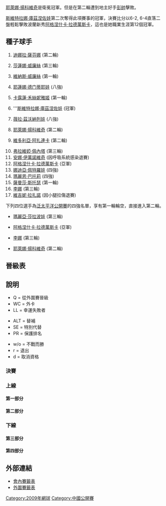 {{noteTA|G1=Tennis}}

{{main|2009年中國網球公開賽}}

[[耶萊娜·揚科維奇|耶萊娜·揚科維奇]]是衛冕冠軍。但是在第二輪遭到地主好手[[彭帥|彭帥]]擊敗。

[[斯維特拉娜·庫茲涅佐娃|斯維特拉娜·庫茲涅佐娃]]第二次奪得此項賽事的冠軍，決賽比分以6-2, 6-4直落二盤輕鬆擊敗波蘭新秀[[阿格涅什卡·拉德萬斯卡|阿格涅什卡·拉德萬斯卡]]，這也是她職業生涯第12個冠軍。

==種子球手==

{{col-begin}}
{{col-2}}
#{{flagicon|RUS}} [[迪娜拉·薩芬娜|迪娜拉·薩芬娜]] (第二輪)
#{{flagicon|USA}} [[莎蓮娜·威廉絲|莎蓮娜·威廉絲]]  (第三輪)
#{{flagicon|USA}} [[維納斯·威廉絲|維納斯·威廉絲]] (第一輪)
#{{flagicon|RUS}} [[耶蓮娜·德门蒂耶娃|耶蓮娜·德门蒂耶娃]] (八強)
#{{flagicon|DEN}} [[卡露蓮·禾絲妮雅姬|卡露蓮·禾絲妮雅姬]] (第一輪)
#{{flagicon|RUS}} '''[[斯維特拉娜·庫茲涅佐娃|斯維特拉娜·庫茲涅佐娃]] (冠軍)
#{{flagicon|RUS}} [[薇拉·茲沃納列娃|薇拉·茲沃納列娃]] (八強)
#{{flagicon|SRB}} [[耶萊娜·揚科維奇|耶萊娜·揚科維奇]] (第二輪)
#{{flagicon|BLR}} [[維多利亞·阿扎連卡|維多利亞·阿扎連卡]] (第二輪)
{{col-2}}
<ol start="10">
<li> {{flagicon|ITA}} [[弗拉維婭·佩內塔|弗拉維婭·佩內塔]] (第三輪)
<li> {{flagicon|SRB}} [[安娜·伊萬諾維奇|安娜·伊萬諾維奇]] (因呼吸系統感染退賽) 
<li> {{flagicon|POL}} [[阿格涅什卡·拉德萬斯卡|阿格涅什卡·拉德萬斯卡]] (亞軍)
<li> {{flagicon|RUS}} [[娜迪亞·佩特羅娃|娜迪亞·佩特羅娃]] (四強)
<li> {{flagicon|FRA}} [[瑪麗恩·巴托莉|瑪麗恩·巴托莉]] (四強)
<li> {{flagicon|AUS}} [[薩曼莎·斯托瑟|薩曼莎·斯托瑟]] (第一輪)
<li> {{flagicon|CHN}} [[李娜_(網球運動員)|李娜]] (第三輪)
<li> {{flagicon|FRA}} [[維吉妮·拉扎諾|維吉妮·拉扎諾]] (因小腿拉傷退賽) 
</ol>
{{col-end}}

下列四位選手為[[2009年泛太平洋公開賽|泛太平洋公開賽]]的四強名單，享有第一輪輪空，直接進入第二輪。

* {{flagicon|RUS}} [[瑪麗亞·莎拉波娃|瑪麗亞·莎拉波娃]] (第三輪)
* {{flagicon|POL}} [[阿格涅什卡·拉德萬斯卡|阿格涅什卡·拉德萬斯卡]] (亞軍)
* {{flagicon|CHN}} [[李娜_(網球運動員)|李娜]] (第三輪)
* {{flagicon|SRB}} [[耶萊娜·揚科維奇|耶萊娜·揚科維奇]] (第二輪)

==晉級表==
== 說明 ==
{{col-begin}}
{{col-3}}
* Q = 從外圍賽晉級
* WC = 外卡
* LL = 幸運失敗者
{{col-3}}
* ALT = 替補
* SE = 特別代替
* PR = 保護排名
{{col-3}}
* w/o = 不戰而勝
* r = 退出
* d = 取消資格
{{col-end}}
===決賽===
{{8TeamBracket-Tennis3
| RD1=八強
| RD2=四強
| RD3=決賽

| team-width=175

| RD1-seed1=14
| RD1-team1='''{{flagicon|FRA}} [[瑪麗恩·巴托莉|巴托莉]]
| RD1-score1-1=3
| RD1-score1-2='''7
| RD1-score1-3='''6
| RD1-seed2=7
| RD1-team2={{flagicon|RUS}} [[薇拉·茲沃納列娃|茲沃納列娃]]
| RD1-score2-1='''6
| RD1-score2-2=5
| RD1-score2-3=2

| RD1-seed3=4
| RD1-team3={{flagicon|RUS}} [[耶蓮娜·德门蒂耶娃|德门蒂耶娃]]
| RD1-score3-1=5
| RD1-score3-2=3
| RD1-score3-3= 
| RD1-seed4=12
| RD1-team4='''{{flagicon|POL}} [[阿格涅什卡·拉德萬斯卡|拉德萬斯卡]]
| RD1-score4-1='''7
| RD1-score4-2='''6
| RD1-score4-3= 

| RD1-seed5=6
| RD1-team5='''{{flagicon|RUS}} [[斯維特拉娜·庫茲涅佐娃|庫茲涅佐娃]]
| RD1-score5-1='''6
| RD1-score5-2='''6
| RD1-score5-3= 
| RD1-seed6=  
| RD1-team6={{flagicon|RUS}} [[Anastasia_Pavlyuchenkova|A Pavlyuchenkova]]
| RD1-score6-1=3
| RD1-score6-2=3
| RD1-score6-3= 

| RD1-seed7= 
| RD1-team7={{flagicon|CHN}} [[彭帥|彭]]
| RD1-score7-1='''7
| RD1-score7-2=3
| RD1-score7-3=2
| RD1-seed8=13
| RD1-team8='''{{flagicon|RUS}} [[娜迪亞·佩特羅娃|佩特羅娃]]
| RD1-score8-1=6<sup>5</sup>
| RD1-score8-2='''6
| RD1-score8-3=6

| RD2-seed1=14
| RD2-team1={{flagicon|FRA}} [[瑪麗恩·巴托莉|巴托莉]]
| RD2-score1-1=4
| RD2-score1-2=3
| RD2-score1-3= 
| RD2-seed2=12
| RD2-team2='''{{flagicon|POL}} [[阿格涅什卡·拉德萬斯卡|拉德萬斯卡]]
| RD2-score2-1='''6
| RD2-score2-2='''6
| RD2-score2-3= 

| RD2-seed3=6
| RD2-team3='''{{flagicon|RUS}} [[斯維特拉娜·庫茲涅佐娃|庫茲涅佐娃]]
| RD2-score3-1='''6
| RD2-score3-2='''6
| RD2-score3-3= 
| RD2-seed4=13
| RD2-team4={{flagicon|RUS}} [[娜迪亞·佩特羅娃|佩特羅娃]]
| RD2-score4-1=1
| RD2-score4-2=3
| RD2-score4-3= 

| RD3-seed1=12
| RD3-team1={{flagicon|POL}} [[阿格涅什卡·拉德萬斯卡|拉德萬斯卡]]
| RD3-score1-1=2
| RD3-score1-2=4
| RD3-score1-3= 
| RD3-seed2=6
| RD3-team2='''{{flagicon|RUS}} [[斯維特拉娜·庫茲涅佐娃|庫茲涅佐娃]]
| RD3-score2-1='''6
| RD3-score2-2='''6
| RD3-score2-3= 

}}

===上線===
====第一部分====
{{16TeamBracket-Compact-Tennis3-Byes
| RD1=第一輪
| RD2=第二輪
| RD3=第三輪
| RD4=八強

| RD1-seed01=1
| RD1-team01='''{{flagicon|RUS}} [[迪娜拉·薩芬娜|薩芬娜]]
| RD1-score01-1='''6
| RD1-score01-2='''6
| RD1-score01-3= 
| RD1-seed02= 
| RD1-team02={{flagicon|ITA}} [[Roberta_Vinci|R Vinci]]
| RD1-score02-1=4
| RD1-score02-2=4
| RD1-score02-3= 

| RD1-seed03=WC
| RD1-team03='''{{flagicon|CHN}} [[張帥|張]]
| RD1-score03-1='''6
| RD1-score03-2='''6
| RD1-score03-3= 
| RD1-seed04= 
| RD1-team04={{flagicon|CZE}} [[Iveta_Benešová|I Benešová]]
| RD1-score04-1=4
| RD1-score04-2=2
| RD1-score04-3= 

| RD1-seed05=WC
| RD1-team05={{flagicon|BEL}} [[Yanina_Wickmayer|Y Wickmayer]]
| RD1-score05-1='''7
| RD1-score05-2=3
| RD1-score05-3=3
| RD1-seed06= 
| RD1-team06='''{{flagicon|RUS}} [[Alisa_Kleybanova|A Kleybanova]]
| RD1-score06-1=5
| RD1-score06-2='''6
| RD1-score06-3='''6

| RD1-seed07= 
| RD1-team07={{flagicon|SVK}} [[瑪達蓮娜·拉芭莉歌法|拉芭莉歌法]]
| RD1-score07-1=2
| RD1-score07-2='''6
| RD1-score07-3=3
| RD1-seed08=14
| RD1-team08='''{{flagicon|FRA}} [[瑪麗恩·巴托莉|巴托莉]]
| RD1-score08-1='''6
| RD1-score08-2=4
| RD1-score08-3='''6

| RD1-seed09=10
| RD1-team09='''{{flagicon|ITA}} [[弗拉維婭·佩內塔|佩內塔]]'''
| RD1-score09-1='''7
| RD1-score09-2='''6
| RD1-score09-3= 
| RD1-seed10=WC
| RD1-team10={{flagicon|CHN}} [[韓馨蘊|韓]]
| RD1-score10-1=6<sup>2</sup>
| RD1-score10-2=2
| RD1-score10-3= 

| RD1-seed11=WC
| RD1-team11={{flagicon|RUS}} [[瑪麗亞·基里連科|基里連科]]
| RD1-score11-1=2
| RD1-score11-2=6
| RD1-score11-3=6<sup>2</sup>
| RD1-seed12=Q
| RD1-team12='''{{flagicon|UKR}} [[卡捷琳娜·邦達連科|K 邦達連科]]
| RD1-score12-1='''6
| RD1-score12-2=2
| RD1-score12-3='''7

| RD1-seed13= 
| RD1-team13={{flagicon|GER}} [[薩比娜·利斯基|利斯基]]
| RD1-score13-1=0
| RD1-score13-2=0
| RD1-score13-3=r
| RD1-seed14= 
| RD1-team14='''{{flagicon|ITA}} [[弗蘭切斯卡·斯基亞沃內|斯基亞沃內]]
| RD1-score14-1='''6
| RD1-score14-2=1
| RD1-score14-3= 

| RD1-seed15= 
| RD1-team15={{flagicon|ROU}} [[Sorana_Cîrstea|S Cîrstea]]
| RD1-score15-1=2
| RD1-score15-2=2
| RD1-score15-3= 
| RD1-seed16=7
| RD1-team16='''{{flagicon|RUS}} [[薇拉·茲沃納列娃|茲沃納列娃]]
| RD1-score16-1='''6
| RD1-score16-2='''6
| RD1-score16-3= 

| RD2-seed01=1
| RD2-team01={{flagicon|RUS}} [[迪娜拉·薩芬娜|薩芬娜]]
| RD2-score01-1=5
| RD2-score01-2=6<sup>5</sup>
| RD2-score01-3= 
| RD2-seed02=WC
| RD2-team02='''{{flagicon|CHN}} [[張帥|張]]
| RD2-score02-1='''7
| RD2-score02-2='''7
| RD2-score02-3= 

| RD2-seed03= 
| RD2-team03={{flagicon|RUS}} [[Alisa_Kleybanova|A Kleybanova]]
| RD2-score03-1=2
| RD2-score03-2=3
| RD2-score03-3= 
| RD2-seed04=14
| RD2-team04='''{{flagicon|FRA}} [[瑪麗恩·巴托莉|巴托莉]]
| RD2-score04-1='''6
| RD2-score04-2='''6
| RD2-score04-3= 


| RD2-seed05=10
| RD2-team05='''{{flagicon|ITA}} [[弗拉維婭·佩內塔|佩內塔]]
| RD2-score05-1=3
| RD2-score05-2='''7
| RD2-score05-3='''6
| RD2-seed06=Q
| RD2-team06={{flagicon|UKR}} [[卡捷琳娜·邦達連科|K 邦達連科]]
| RD2-score06-1='''6
| RD2-score06-2=5
| RD2-score06-3=3

| RD2-seed07= 
| RD2-team07={{flagicon|ITA}} [[弗蘭切斯卡·斯基亞沃內|斯基亞沃內]]
| RD2-score07-1=3
| RD2-score07-2=0
| RD2-score07-3= 
| RD2-seed08=7
| RD2-team08='''{{flagicon|RUS}} [[薇拉·茲沃納列娃|茲沃納列娃]]
| RD2-score08-1='''6
| RD2-score08-2='''6
| RD2-score08-3= 

| RD3-seed01=WC
| RD3-team01={{flagicon|CHN}} [[張帥|張]]
| RD3-score01-1=1
| RD3-score01-2=4
| RD3-score01-3= 
| RD3-seed02=14
| RD3-team02='''{{flagicon|FRA}} [[瑪麗恩·巴托莉|巴托莉]]
| RD3-score02-1='''6
| RD3-score02-2='''6
| RD3-score02-3= 

| RD3-seed03=10
| RD3-team03={{flagicon|ITA}} [[弗拉維婭·佩內塔|佩內塔]]
| RD3-score03-1=3
| RD3-score03-2='''7
| RD3-score03-3=5
| RD3-seed04=7
| RD3-team04='''{{flagicon|RUS}} [[薇拉·茲沃納列娃|茲沃納列娃]]
| RD3-score04-1='''6
| RD3-score04-2=5
| RD3-score04-3='''7

| RD4-seed01=14
| RD4-team01='''{{flagicon|FRA}} [[瑪麗恩·巴托莉|巴托莉]]
| RD4-score01-1=3
| RD4-score01-2='''7
| RD4-score01-3='''6
| RD4-seed02=7
| RD4-team02={{flagicon|RUS}} [[薇拉·茲沃納列娃|茲沃納列娃]]
| RD4-score02-1='''6
| RD4-score02-2=5
| RD4-score02-3=2

}}

====第二部分====
{{16TeamBracket-Compact-Tennis3-Byes
| RD1=第一輪
| RD2=第二輪
| RD3=第三輪
| RD4=八強

| RD1-seed01=4
| RD1-team01='''{{flagicon|RUS}} [[耶蓮娜·德门蒂耶娃|德门蒂耶娃]]
| RD1-score01-1='''6
| RD1-score01-2='''6
| RD1-score01-3= 
| RD1-seed02= 
| RD1-team02={{flagicon|GER}} [[安娜·蓮娜·歌恩菲特|歌恩菲特]]
| RD1-score02-1=4
| RD1-score02-2=0
| RD1-score02-3= 

| RD1-seed03= 
| RD1-team03={{flagicon|RUS}} [[艾蓮娜·費絲蓮娜|費絲蓮娜]]
| RD1-score03-1=6<sup>2</sup>
| RD1-score03-2='''7
| RD1-score03-3=4
| RD1-seed04=Q
| RD1-team04='''{{flagicon|HUN}} [[Melinda_Czink|M Czink]]
| RD1-score04-1='''7
| RD1-score04-2=5
| RD1-score04-3='''6

| RD1-seed05=Q
| RD1-team05={{flagicon|CHN}} [[季春美|季]]
| RD1-score05-1=2
| RD1-score05-2=4
| RD1-score05-3= 
| RD1-seed06= 
| RD1-team06='''{{flagicon|CZE}} [[露絲·莎法洛法|莎法洛法]]
| RD1-score06-1='''6
| RD1-score06-2='''6
| RD1-score06-3= 

| RD1-seed11=Q
| RD1-team11={{flagicon|POL}} [[Urszula_Radwańska|U Radwańska]]
| RD1-score11-1=4
| RD1-score11-2=5
| RD1-score11-3= 
| RD1-seed12= 
| RD1-team12='''{{flagicon|SUI}} [[帕蒂·施尼德|施尼德]]
| RD1-score12-1='''6
| RD1-score12-2='''7
| RD1-score12-3= 

| RD1-seed13=LL
| RD1-team13='''{{flagicon|USA}} [[金久慈|金]]
| RD1-score13-1='''6
| RD1-score13-2='''6
| RD1-score13-3= 
| RD1-seed14=LL
| RD1-team14={{flagicon|KAZ}} [[Galina_Voskoboeva|G Voskoboeva]]
| RD1-score14-1=4
| RD1-score14-2=3
| RD1-score14-3= 

| RD1-seed15= 
| RD1-team15='''{{Nowrap|{{flagicon|ESP}} [[瑪麗亞·何塞·馬丁內斯·桑切斯|馬丁內斯·桑切斯]]}}
| RD1-score15-1=6<sup>5</sup>
| RD1-score15-2='''7
| RD1-score15-3='''6
| RD1-seed16=5
| RD1-team16={{flagicon|DEN}} [[卡露蓮·禾絲妮雅姬|禾絲妮雅姬]]
| RD1-score16-1='''7
| RD1-score16-2=6<sup>2</sup>
| RD1-score16-3=0

| RD2-seed01=4
| RD2-team01='''{{flagicon|RUS}} [[耶蓮娜·德门蒂耶娃|德门蒂耶娃]]
| RD2-score01-1='''6
| RD2-score01-2='''6
| RD2-score01-3= 
| RD2-seed02= 
| RD2-team02={{flagicon|HUN}} [[Melinda_Czink|M Czink]]
| RD2-score02-1=4
| RD2-score02-2=3
| RD2-score02-3= 

| RD2-seed03= 
| RD2-team03={{flagicon|CZE}} [[露絲·莎法洛法|莎法洛法]]
| RD2-score03-1='''6
| RD2-score03-2=0
| RD2-score03-3=4
| RD2-seed04=16
| RD2-team04='''{{flagicon|CHN}} [[李娜_(網球運動員)|李]]
| RD2-score04-1=4
| RD2-score04-2='''6
| RD2-score04-3='''6

| RD2-seed05=12
| RD2-team05='''{{flagicon|POL}} [[阿格涅什卡·拉德萬斯卡|拉德萬斯卡]]
| RD2-score05-1='''6
| RD2-score05-2='''6
| RD2-score05-3= 
| RD2-seed06=  
| RD2-team06={{flagicon|SUI}} [[帕蒂·施尼德|施尼德]]
| RD2-score06-1=4
| RD2-score06-2=1
| RD2-score06-3= 

| RD2-seed07=LL
| RD2-team07={{flagicon|USA}} [[金久慈|金]]
| RD2-score07-1=4
| RD2-score07-2=4
| RD2-score07-3= 
| RD2-seed08= 
| RD2-team08='''{{Nowrap|{{flagicon|ESP}} [[瑪麗亞·何塞·馬丁內斯·桑切斯|馬丁內斯·桑切斯]]}}
| RD2-score08-1='''6
| RD2-score08-2='''6
| RD2-score08-3= 

| RD3-seed01=4
| RD3-team01='''{{flagicon|RUS}} [[耶蓮娜·德门蒂耶娃|德门蒂耶娃]]
| RD3-score01-1='''6
| RD3-score01-2='''6
| RD3-score01-3= 
| RD3-seed02=16
| RD3-team02={{flagicon|CHN}} [[李娜_(網球運動員)|李]]
| RD3-score02-1=2
| RD3-score02-2=0
| RD3-score02-3= 

| RD3-seed03=12
| RD3-team03='''{{flagicon|POL}} [[阿格涅什卡·拉德萬斯卡|拉德萬斯卡]]
| RD3-score03-1=4
| RD3-score03-2='''6
| RD3-score03-3='''6
| RD3-seed04= 
| RD3-team04={{Nowrap|{{flagicon|ESP}} [[瑪麗亞·何塞·馬丁內斯·桑切斯|馬丁內斯·桑切斯]]}}
| RD3-score04-1='''6
| RD3-score04-2=4
| RD3-score04-3=2

| RD4-seed01=4
| RD4-team01={{flagicon|RUS}} [[耶蓮娜·德门蒂耶娃|德门蒂耶娃]]
| RD4-score01-1=5
| RD4-score01-2=3
| RD4-score01-3= 
| RD4-seed02=12
| RD4-team02='''{{flagicon|POL}} [[阿格涅什卡·拉德萬斯卡|拉德萬斯卡]]
| RD4-score02-1='''7
| RD4-score02-2='''6
| RD4-score02-3= 

}}

===下線===
====第三部分====
{{16TeamBracket-Compact-Tennis3-Byes
| RD1=第一輪
| RD2=第二輪
| RD3=第三輪
| RD4=八強

| RD1-seed01=6
| RD1-team01='''{{flagicon|RUS}} [[斯維特拉娜·庫茲涅佐娃|庫茲涅佐娃]]
| RD1-score01-1='''7
| RD1-score01-2='''7
| RD1-score01-3= 
| RD1-seed02= 
| RD1-team02={{flagicon|CHN}} [[鄭潔|鄭]]
| RD1-score02-1=6<sup>3</sup>
| RD1-score02-2=5
| RD1-score02-3= 

| RD1-seed03= 
| RD1-team03='''{{flagicon|ESP}} [[安納貝爾·米蒂娜·嘉利葛絲|米蒂娜·嘉利葛絲]]
| RD1-score03-1=3
| RD1-score03-2='''7
| RD1-score03-3='''7
| RD1-seed04=WC
| RD1-team04={{flagicon|CHN}} [[魯晶晶|魯]]
| RD1-score04-1='''6
| RD1-score04-2=5
| RD1-score04-3=5

| RD1-seed05= 
| RD1-team05={{flagicon|HUN}} [[扎維·阿格妮斯|阿格妮斯]]
| RD1-score05-1=3
| RD1-score05-2=0
| RD1-score05-3= 
| RD1-seed06= 
| RD1-team06='''{{flagicon|UKR}} [[阿廖娜·邦達連科|A 邦達連科]]'''
| RD1-score06-1='''6
| RD1-score06-2='''6
| RD1-score06-3= 

| RD1-seed07= 
| RD1-team07='''{{flagicon|ITA}} [[Sara_Errani|S Errani]]
| RD1-score07-1='''6
| RD1-score07-2='''6
| RD1-score07-3= 
| RD1-seed08=17
| RD1-team08={{flagicon|FRA}} [[維吉妮·拉扎諾|拉扎諾]]
| RD1-score08-1=1
| RD1-score08-2=1
| RD1-score08-3= 

| RD1-seed09=15
| RD1-team09={{flagicon|AUS}} [[薩曼莎·斯托瑟|斯托瑟]]
| RD1-score09-1=4
| RD1-score09-2='''6
| RD1-score09-3=3
| RD1-seed10= 
| RD1-team10={{flagicon|FRA}} '''[[阿麗澤·科奈|科奈]]
| RD1-score10-1='''6
| RD1-score10-2=4
| RD1-score10-3='''6

| RD1-seed11= 
| RD1-team11={{flagicon|FRA}} [[Aravane_Rezaï|A Rezaï]]
| RD1-score11-1='''6
| RD1-score11-2=1
| RD1-score11-3=6<sup>5</sup>
| RD1-seed12= 
| RD1-team12={{flagicon|CAN}} '''[[雅歷珊查·禾絲妮雅克|禾絲妮雅克]]
| RD1-score12-1=4
| RD1-score12-2='''6
| RD1-score12-3='''7

| RD1-seed13= 
| RD1-team13={{flagicon|AUT}} [[西比爾·巴默爾|巴默爾]]
| RD1-score13-1=5
| RD1-score13-2=1
| RD1-score13-3= 
| RD1-seed14= 
| RD1-team14='''{{flagicon|RUS}} [[Anastasia_Pavlyuchenkova|A Pavlyuchenkova]]'''
| RD1-score14-1='''7
| RD1-score14-2='''6
| RD1-score14-3= 

| RD1-seed15= 
| RD1-team15={{flagicon|RUS}} [[菲娜·杜舒芬娜|杜舒芬娜]]
| RD1-score15-1=2
| RD1-score15-2=6<sup>1</sup>
| RD1-score15-3= 
| RD1-seed16=3
| RD1-team16='''{{flagicon|USA}} [[維納斯·威廉絲|V 威廉絲]]'''
| RD1-score16-1='''6
| RD1-score16-2='''7
| RD1-score16-3= 

| RD2-seed01=6
| RD2-team01='''{{flagicon|RUS}} [[斯維特拉娜·庫茲涅佐娃|庫茲涅佐娃]]
| RD2-score01-1='''6
| RD2-score01-2='''6
| RD2-score01-3= 
| RD2-seed02= 
| RD2-team02={{flagicon|ESP}} [[安納貝爾·米蒂娜·嘉利葛絲|米蒂娜·嘉利葛絲]]
| RD2-score02-1=2
| RD2-score02-2=1
| RD2-score02-3= 

| RD2-seed03= 
| RD2-team03='''{{flagicon|UKR}} [[阿廖娜·邦達連科|A 邦達連科]]
| RD2-score03-1='''6
| RD2-score03-2='''6
| RD2-score03-3= 
| RD2-seed04= 
| RD2-team04={{flagicon|ITA}} [[Sara_Errani|S Errani]]
| RD2-score04-1=3
| RD2-score04-2=3
| RD2-score04-3= 

| RD2-seed05= 
| RD2-team05={{flagicon|FRA}} [[阿麗澤·科奈|科奈]]
| RD2-score05-1=6<sup>0</sup>
| RD2-score05-2=4
| RD2-score05-3= 
| RD2-seed06=  
| RD2-team06='''{{flagicon|CAN}} [[雅歷珊查·禾絲妮雅克|禾絲妮雅克]]
| RD2-score06-1='''7
| RD2-score06-2='''6
| RD2-score06-3= 

| RD2-seed07= 
| RD2-team07='''{{flagicon|RUS}} [[Anastasia_Pavlyuchenkova|A Pavlyuchenkova]]
| RD2-score07-1=3
| RD2-score07-2='''6
| RD2-score07-3='''6
| RD2-seed08=3
| RD2-team08={{flagicon|USA}} [[維納斯·威廉絲|V 威廉絲]]
| RD2-score08-1='''6
| RD2-score08-2=1
| RD2-score08-3=4

| RD3-seed01=6
| RD3-team01='''{{flagicon|RUS}} [[斯維特拉娜·庫茲涅佐娃|庫茲涅佐娃]]
| RD3-score01-1='''6
| RD3-score01-2=4
| RD3-score01-3='''6
| RD3-seed02= 
| RD3-team02={{flagicon|UKR}} [[阿廖娜·邦達連科|A 邦達連科]]
| RD3-score02-1=3
| RD3-score02-2='''6
| RD3-score02-3=0

| RD3-seed03= 
| RD3-team03={{flagicon|CAN}} [[雅歷珊查·禾絲妮雅克|禾絲妮雅克]]
| RD3-score03-1=4
| RD3-score03-2=4
| RD3-score03-3= 
| RD3-seed04= 
| RD3-team04='''{{flagicon|RUS}} [[Anastasia_Pavlyuchenkova|A Pavlyuchenkova]]
| RD3-score04-1='''6
| RD3-score04-2='''6
| RD3-score04-3= 

| RD4-seed01=6
| RD4-team01={{flagicon|RUS}} [[斯維特拉娜·庫茲涅佐娃|庫茲涅佐娃]]
| RD4-score01-1='''6
| RD4-score01-2='''6
| RD4-score01-3= 
| RD4-seed02= 
| RD4-team02={{flagicon|RUS}} [[Anastasia_Pavlyuchenkova|A Pavlyuchenkova]]
| RD4-score02-1=3
| RD4-score02-2=3
| RD4-score02-3= 

}}

====第四部分====
{{16TeamBracket-Compact-Tennis3-Byes
| RD1=第一輪
| RD2=第二輪
| RD3=第三輪
| RD4=八強

| RD1-seed03=Q
| RD1-team03={{flagicon|KAZ}} [[Yaroslava_Shvedova|Y Shvedova]]
| RD1-score03-1=2
| RD1-score03-2=2
| RD1-score03-3= 
| RD1-seed04= 
| RD1-team04='''{{flagicon|CHN}} [[彭帥|彭]]
| RD1-score04-1='''6
| RD1-score04-2='''6
| RD1-score04-3= 


| RD1-seed07=Q
| RD1-team07={{flagicon|BLR}} [[Olga_Govortsova|O Govortsova]]
| RD1-score07-1=1
| RD1-score07-2=3
| RD1-score07-3= 
| RD1-seed08=9
| RD1-team08='''{{flagicon|BLR}} [[維多利亞·阿扎連卡|阿扎連卡]]
| RD1-score08-1='''6
| RD1-score08-2='''6
| RD1-score08-3= 

| RD1-seed09=13
| RD1-team09='''{{flagicon|RUS}} [[娜迪亞·佩特羅娃|佩特羅娃]]
| RD1-score09-1='''6
| RD1-score09-2=5
| RD1-score09-3='''6
| RD1-seed10=Q
| RD1-team10={{flagicon|RUS}} [[Alla_Kudryavtseva|A Kudryavtseva]]
| RD1-score10-1=1
| RD1-score10-2='''7
| RD1-score10-3=2

| RD1-seed11= 
| RD1-team11='''{{flagicon|SVK}} [[達妮埃拉·漢圖霍娃|漢圖霍娃]]
| RD1-score11-1='''7
| RD1-score11-2='''6
| RD1-score11-3= 
| RD1-seed12= 
| RD1-team12={{flagicon|ESP}} [[Carla_Suárez_Navarro|C Suárez Navarro]]
| RD1-score12-1=5
| RD1-score12-2=2
| RD1-score12-3= 

| RD1-seed13=Q
| RD1-team13={{flagicon|ISR}} [[莎哈爾·佩爾|佩爾]]
| RD1-score13-1=4
| RD1-score13-2=2
| RD1-score13-3= 
| RD1-seed14= 
| RD1-team14='''{{flagicon|RUS}} [[Ekaterina_Makarova|E Makarova]]
| RD1-score14-1='''6
| RD1-score14-2='''6
| RD1-score14-3= 

| RD1-seed15= 
| RD1-team15={{flagicon|EST}} [[卡婭·卡內皮|卡內皮]]
| RD1-score15-1=5
| RD1-score15-2=4
| RD1-score15-3= 
| RD1-seed16=2
| RD1-team16='''{{flagicon|USA}} [[莎蓮娜·威廉絲|S 威廉絲]]
| RD1-score16-1='''7
| RD1-score16-2='''6
| RD1-score16-3= 

| RD2-seed01=8
| RD2-team01={{flagicon|SRB}} [[耶萊娜·揚科維奇|揚科維奇]]
| RD2-score01-1='''6
| RD2-score01-2=5
| RD2-score01-3=2
| RD2-seed02= 
| RD2-team02='''{{flagicon|CHN}} [[彭帥|彭]]
| RD2-score02-1=4
| RD2-score02-2='''7
| RD2-score02-3='''6

| RD2-seed03= 
| RD2-team03='''{{flagicon|RUS}} [[瑪麗亞·莎拉波娃|莎拉波娃]]
| RD2-score03-1='''6
| RD2-score03-2=6<sup>5</sup>
| RD2-score03-3='''7
| RD2-seed04=9
| RD2-team04={{flagicon|BLR}} [[維多利亞·阿扎連卡|阿扎連卡]]
| RD2-score04-1=3
| RD2-score04-2='''7
| RD2-score04-3=5

| RD2-seed05=13
| RD2-team05='''{{flagicon|RUS}} [[娜迪亞·佩特羅娃|佩特羅娃]]
| RD2-score05-1='''6
| RD2-score05-2=2
| RD2-score05-3='''7
| RD2-seed06=  
| RD2-team06={{flagicon|SVK}} [[達妮埃拉·漢圖霍娃|漢圖霍娃]]
| RD2-score06-1=1
| RD2-score06-2='''6
| RD2-score06-3=5

| RD2-seed07= 
| RD2-team07={{flagicon|RUS}} [[Ekaterina_Makarova|E Makarova]]
| RD2-score07-1=3
| RD2-score07-2=2
| RD2-score07-3= 
| RD2-seed08=2
| RD2-team08='''{{flagicon|USA}} [[莎蓮娜·威廉絲|S 威廉絲]]
| RD2-score08-1='''6
| RD2-score08-2='''6
| RD2-score08-3= 

| RD3-seed01= 
| RD3-team01='''{{flagicon|CHN}} [[彭帥|彭]]
| RD3-score01-1='''6
| RD3-score01-2='''6
| RD3-score01-3= 
| RD3-seed02= 
| RD3-team02={{flagicon|RUS}} [[瑪麗亞·莎拉波娃|莎拉波娃]]
| RD3-score02-1=2
| RD3-score02-2=4
| RD3-score02-3= 

| RD3-seed03=13
| RD3-team03='''{{flagicon|RUS}} [[娜迪亞·佩特羅娃|佩特羅娃]]
| RD3-score03-1='''6
| RD3-score03-2=3
| RD3-score03-3='''7
| RD3-seed04=2
| RD3-team04={{flagicon|USA}} [[莎蓮娜·威廉絲|S 威廉絲]]
| RD3-score04-1=4
| RD3-score04-2='''6
| RD3-score04-3=6<sup>5</sup>

| RD4-seed01= 
| RD4-team01={{flagicon|CHN}} [[彭帥|彭]]
| RD4-score01-1='''7
| RD4-score01-2=3
| RD4-score01-3=2
| RD4-seed02=13
| RD4-team02='''{{flagicon|RUS}} [[娜迪亞·佩特羅娃|佩特羅娃]]
| RD4-score02-1=6<sup>5</sup>
| RD4-score02-2='''6
| RD4-score02-3='''6

}}

== 外部連結 ==
* [https://web.archive.org/web/20091007030020/http://www.sonyericssonwtatour.com/SEWTATour-Archive/posting/2009/1020/MDS.pdf 會內賽籤表]
* [https://web.archive.org/web/20091007030030/http://www.sonyericssonwtatour.com/SEWTATour-Archive/posting/2009/1020/QS.pdf 外圍賽籤表]

[[Category:2009年網球|Category:2009年網球]]
[[Category:中國公開賽|Category:中國公開賽]]